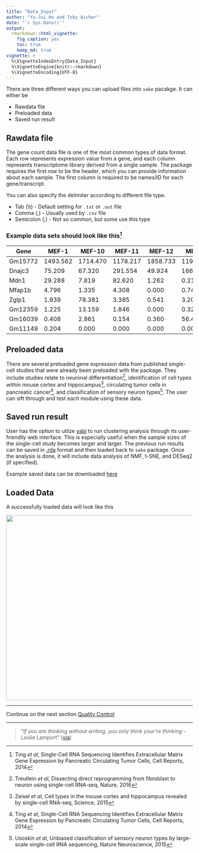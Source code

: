 ```yaml
---
title: "Data_Input"
author: "Yu-Jui Ho and Toby Aicher"
date: "`r Sys.Date()`"
output: 
  rmarkdown::html_vignette:
    fig_caption: yes
    toc: true
    keep_md: true
vignette: >
  %\VignetteIndexEntry{Data_Input}
  %\VignetteEngine{knitr::rmarkdown}
  %\VignetteEncoding{UTF-8}
---
```


There are three different ways you can upload files into `sake` pacakge. It can either be 

- Rawdata file 
- Preloaded data
- Saved run result

## Rawdata file

The gene count data file is one of the most common types of data format. Each row represents expression value from a gene, and each column represents transcriptome library derived from a single sample. The package requires the first row to be the header, which you can provide information about each sample. The first column is required to be names/ID for each gene/transcript. 

You can also specify the delimiter according to different file type.

- Tab (\\t) - Default setting for `.txt` or `.out` file
- Comma (,) - Usually used by `.csv` file
- Semicolon (;) - Not so common, but some use this type

### Example data sets should look like this^[Ting *et al*, Single-Cell RNA Sequencing Identifies Extracellular Matrix Gene Expression by Pancreatic Circulating Tumor Cells, Cell Reports, 2014] 

Gene    |MEF-1    |MEF-10   |MEF-11   |MEF-12   |MEF-2
--------|---------|---------|---------|---------|-----
Gm15772 |1493.562 |1714.470 |1178.217 |1858.733 |1199.904
Dnajc3  |75.209   |67.320   |291.554  |49.924   |166.867
Mdn1    |29.288   |7.819    |82.620   |1.262    |0.214
Mfap1b  |4.796    |1.335    |4.308    |0.000    |0.748
Zglp1   |1.939    |78.381   |3.385    |0.541    |3.205
Gm12359 |1.225    |13.159   |1.846    |0.000    |0.320
Gm16039 |0.408    |2.861    |0.154    |0.360    |56.406
Gm11149 |0.204    |0.000    |0.000    |0.000    |0.000

## Preloaded data

There are several preloaded gene expression data from published single-cell studies that were already been preloaded with the package. They include studies relate to neuronal differentiation^[Treutlein *et al*, Dissecting direct reprogramming from fibroblast to neuron using single-cell RNA-seq, Nature, 2016], identification of cell types within mouse cortex and hippocampus^[Zeisel *et al*, Cell types in the mouse cortex and hippocampus revealed by single-cell RNA-seq, Science, 2015], circulating tumor cells in pancreatic cancer^[Ting *et al*, Single-Cell RNA Sequencing Identifies Extracellular Matrix Gene Expression by Pancreatic Circulating Tumor Cells, Cell Reports, 2014], and classification of sensory neuron types^[Usoskin *et al*, Unbiased classification of sensory neuron types by large-scale single-cell RNA sequencing, Nature Neuroscience, 2015]. The user can sift through and test each module using these data.

## Saved run result

User has the option to utlize [yabi](https://demo.bsr.tools/yabi/login/?next=/yabi/) to run clustering analysis through its user-friendlly web interface. This is especially useful when the sample sizes of the single-cell study becomes larger and larger. The previous run results can be saved in [.rda](https://stat.ethz.ch/R-manual/R-devel/library/base/html/load.html) format and then loaded back to `sake` package. Once the analysis is done, it will include data analysis of NMF, t-SNE, and DESeq2 (if specified). 

Example saved data can be downloaded [here](data/Ting.NMF5.rda)

## Loaded Data 

A successfully loaded data will look like this  

<img src="Figures/File.png" width="800px" height="500px" />

***

Continue on the next section [Quality Control](Quality_Control.Rmd)

*** 

> "*If you are thinking without writing, you only think your're thinking* - Leslie Lamport"
([via](https://www.youtube.com/watch?v=-4Yp3j_jk8Q))
